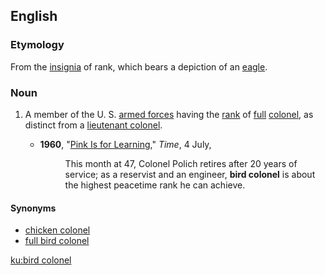 ==English==

===Etymology===
From the [[insignia]] of rank, which bears a depiction of an [[eagle]].

===Noun===
{{en-noun|head=[[bird]] [[colonel]]}}

# {{context|US|slang|military|lang=en}} A member of the U. S. [[armed forces]] having the [[rank]] of [[full]] [[colonel]], as distinct from a [[lieutenant colonel]].
#* '''1960''', "[http://www.time.com/time/magazine/article/0,9171,869541-2,00.html Pink Is for Learning]," ''Time'', 4 July,
#*: This month at 47, Colonel Polich retires after 20 years of service; as a reservist and an engineer, '''bird colonel''' is about the highest peacetime rank he can achieve.

====Synonyms====
* [[chicken colonel]]
* [[full bird colonel]]

[[ku:bird colonel]]